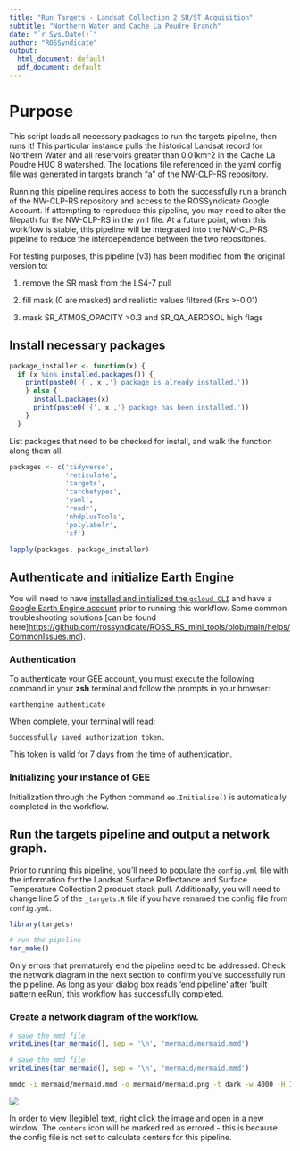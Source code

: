 ```yaml
---
title: "Run Targets - Landsat Collection 2 SR/ST Acquisition"
subtitle: "Northern Water and Cache La Poudre Branch"
date: "`r Sys.Date()`"
author: "ROSSyndicate"
output:
  html_document: default
  pdf_document: default
---
```


# Purpose

This script loads all necessary packages to run the targets pipeline, then runs it! This particular instance pulls the historical Landsat record for Northern Water and all reservoirs greater than 0.01km\^2 in the Cache La Poudre HUC 8 watershed. The locations file referenced in the yaml config file was generated in targets branch "a" of the [NW-CLP-RS repository](https://github.com/rossyndicate/NW-CLP-RS).

Running this pipeline requires access to both the successfully run a branch of the NW-CLP-RS repository and access to the ROSSyndicate Google Account. If attempting to reproduce this pipeline, you may need to alter the filepath for the NW-CLP-RS in the yml file. At a future point, when this workflow is stable, this pipeline will be integrated into the NW-CLP-RS pipeline to reduce the interdependence between the two repositories.

For testing purposes, this pipeline (v3) has been modified from the original version to:

1)  remove the SR mask from the LS4-7 pull

2)  fill mask (0 are masked) and realistic values filtered (Rrs \>-0.01)

3)  mask SR_ATMOS_OPACITY \>0.3 and SR_QA_AEROSOL high flags

## Install necessary packages

```r
package_installer <- function(x) {
  if (x %in% installed.packages()) {
    print(paste0('{', x ,'} package is already installed.'))
    } else {
      install.packages(x)
      print(paste0('{', x ,'} package has been installed.'))
    }
  }
```

List packages that need to be checked for install, and walk the function along them all.

```r
packages <- c('tidyverse',
              'reticulate',
              'targets',
              'tarchetypes',
              'yaml',
              'readr',
              'nhdplusTools',
              'polylabelr',
              'sf')

lapply(packages, package_installer)
```

## Authenticate and initialize Earth Engine

You will need to have [installed and initialized the `gcloud CLI`](https://cloud.google.com/sdk/docs/install) and have a [Google Earth Engine account](https://code.earthengine.google.com/register) prior to running this workflow. Some common troubleshooting solutions [can be found here]<https://github.com/rossyndicate/ROSS_RS_mini_tools/blob/main/helps/CommonIssues.md>).

### Authentication

To authenticate your GEE account, you must execute the following command in your **zsh** terminal and follow the prompts in your browser:

`earthengine authenticate`

When complete, your terminal will read:

`Successfully saved authorization token.`

This token is valid for 7 days from the time of authentication.

### Initializing your instance of GEE

Initialization through the Python command `ee.Initialize()` is automatically completed in the workflow.

## Run the targets pipeline and output a network graph.

Prior to running this pipeline, you'll need to populate the `config.yml` file with the information for the Landsat Surface Reflectance and Surface Temperature Collection 2 product stack pull. Additionally, you will need to change line 5 of the `_targets.R` file if you have renamed the config file from `config.yml`.

```r
library(targets)

# run the pipeline
tar_make()
```

Only errors that prematurely end the pipeline need to be addressed. Check the network diagram in the next section to confirm you've successfully run the pipeline. As long as your dialog box reads 'end pipeline' after 'built pattern eeRun', this workflow has successfully completed.

### Create a network diagram of the workflow.

```r
# save the mmd file
writeLines(tar_mermaid(), sep = '\n', 'mermaid/mermaid.mmd')
```

```r
# save the mmd file
writeLines(tar_mermaid(), sep = '\n', 'mermaid/mermaid.mmd')
```

```zsh
mmdc -i mermaid/mermaid.mmd -o mermaid/mermaid.png -t dark -w 4000 -H 1000
```

![](mermaid/mermaid.png)

In order to view [legible] text, right click the image and open in a new window. The `centers` icon will be marked red as errored - this is because the config file is not set to calculate centers for this pipeline.
